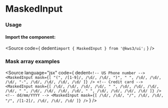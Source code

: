 
<Version />

# MaskedInput

<Meta of={Stories} />
<Canvas />
<Controls />

### Usage
#### Import the component:
<Source
  code={
    dedent`import { MaskedInput } from '@kws3/ui';`
  }
/>

### Mask array examples
<Source
  language="jsx"
  code={
    dedent`
    <!-- US Phone number -->
    <MaskedInput
      mask={[
        "(", /[1-9]/, /\d/, /\d/, ")", " ",
        /\d/, /\d/, /\d/, "-",
        /\d/, /\d/, /\d/, /\d/
      ]}
    />
    <!-- Credit card -->
    <MaskedInput
      mask={[
        /\d/, /\d/, /\d/, /\d/, " ",
        /\d/, /\d/, /\d/, /\d/, " ",
        /\d/, /\d/, /\d/, /\d/, " ",
        /\d/, /\d/, /\d/, /\d/
      ]}
    />
    <!-- dd/mm/YYYY -->
    <MaskedInput
      mask={[
        /\d/, /\d/, "/",
        /\d/, /\d/, "/",
        /[1-2]/, /\d/, /\d/, /\d/
      ]}
    />
    `
  }
/>
